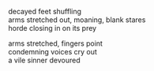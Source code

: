 decayed feet shuffling\
arms stretched out, moaning, blank stares\
horde closing in on its prey

arms stretched, fingers point\
condemning voices cry out\
a vile sinner devoured